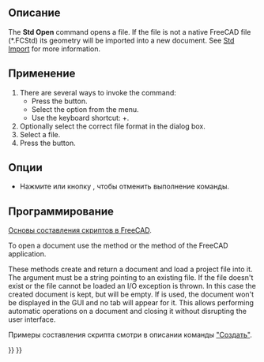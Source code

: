 <languages/>

<div class="mw-translate-fuzzy">
{{Docnav/ru
|[[Std_New/ru|Команда "Создать"]]
|[[Std_CloseActiveWindow/ru|Команда "Закрыть"]]
|[[Std_File_Menu/ru|Меню "Файл"]]
|IconL=Std_New.svg
|IconR=Std_CloseActiveWindow.svg
|IconC=Freecad.svg
}}
</div>

{{GuiCommand/ru
|Name=Std_Open
|Name/ru=Открыть...
|MenuLocation=[[Std_File_Menu/ru|Файл]] → Открыть...
|Workbenches=All
|Shortcut={{KEY|Ctrl}}+{{KEY|O}}
|SeeAlso=[[Std_Import/ru|Импортировать файл]],<br>[[Std_New/ru|Создать файл]]
}}

<span id="Description"></span>
==Описание==

The '''Std Open''' command opens a file. If the file is not a native FreeCAD file (*.FCStd) its geometry will be imported into a new document. See [[Std_Import|Std Import]] for more information.

<span id="Usage"></span>
==Применение==

# There are several ways to invoke the command:
#* Press the {{Button|[[Image:Std_Open.svg|16px]] [[Std_Open|Open...]]}} button.
#* Select the {{MenuCommand|File → [[Image:Std_Open.svg|16px]] Open...}} option from the menu.
#* Use the keyboard shortcut: {{KEY|Ctrl}}+{{KEY|O}}.
# Optionally select the correct file format in the dialog box.
# Select a file.
# Press the {{Button|Open}} button.

<span id="Options"></span>
==Опции==

* Нажмите {{KEY|Esc}} или кнопку {{Button|Отмена}}, чтобы отменить выполнение команды.

<span id="Scripting"></span>
==Программирование==

<div class="mw-translate-fuzzy">
{{Emphasis|Смотрите так же:}} [[FreeCAD_Scripting_Basics/ru|Основы составления скриптов в FreeCAD]].
</div>

To open a document use the {{incode|open(filepath)}} method or the {{incode|openDocument(filepath, [hidden<nowiki>=</nowiki>False])}} method of the FreeCAD application.

These methods create and return a document and load a project file into it. The {{incode|filepath}} argument must be a string pointing to an existing file. If the file doesn't exist or the file cannot be loaded an I/O exception is thrown. In this case the created document is kept, but will be empty. If {{incode|hidden<nowiki>=</nowiki>True}} is used, the document won't be displayed in the GUI and no tab will appear for it. This allows performing automatic operations on a document and closing it without disrupting the user interface.

Примеры составления скрипта смотри в описании команды [[Std_New#Scripting/ru|"Создать"]].


<div class="mw-translate-fuzzy">
{{Docnav/ru
|[[Std_New/ru|Команда "Создать"]]
|[[Std_CloseActiveWindow/ru|Команда "Закрыть"]]
|[[Std_File_Menu/ru|Меню "Файл"]]
|IconL=Std_New.svg
|IconR=Std_CloseActiveWindow.svg
|IconC=Freecad.svg
}}
</div>

{{Std_Base_navi{{#translation:}}}}
{{Userdocnavi{{#translation:}}}}